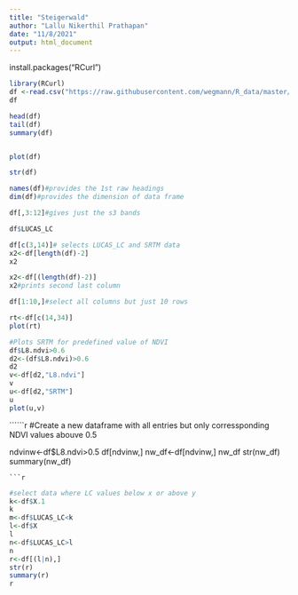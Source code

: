 ```yaml
---
title: "Steigerwald"
author: "Lallu Nikerthil Prathapan"
date: "11/8/2021"
output: html_document
---
```

install.packages("RCurl")
```r
library(RCurl)
df <-read.csv("https://raw.githubusercontent.com/wegmann/R_data/master/Steigerwald_sample_points_all_data_subset_withNames.csv")
df
```

```r
head(df)
tail(df)
summary(df)
```
```r
```


```r
plot(df)
```


```r
str(df)
```
```r
names(df)#provides the 1st raw headings
dim(df)#provides the dimension of data frame
```


```r
df[,3:12]#gives just the s3 bands
```


```r
df$LUCAS_LC

```
```r
df[c(3,14)]# selects LUCAS_LC and SRTM data
x2<-df[length(df)-2]
x2

```

```r
x2<-df[(length(df)-2)]
x2#prints second last column

```


```r
df[1:10,]#select all columns but just 10 rows
```



```r
rt<-df[c(14,34)]
plot(rt)
```
```r

#Plots SRTM for predefined value of NDVI
df$L8.ndvi>0.6
d2<-(df$L8.ndvi)>0.6
d2
v<-df[d2,"L8.ndvi"]
v
u<-df[d2,"SRTM"]
u
plot(u,v)

```
``````r
#Create a new dataframe with all entries but only corressponding NDVI values abouve 0.5

ndvinw<-df$L8.ndvi>0.5
df[ndvinw,]
nw_df<-df[ndvinw,]
nw_df
str(nw_df)
summary(nw_df)


```
```r

```


```r
#select data where LC values below x or above y
k<-df$X.1
k
m<-df$LUCAS_LC<k
l<-df$X
l
n<-df$LUCAS_LC>l
n
r<-df[(l|n),]
str(r)
summary(r)
r


```


